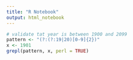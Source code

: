 ```yaml
---
title: "R Notebook"
output: html_notebook
---
```


```r
# validate tat year is between 1900 and 2099
pattern <- "(?:(?:19|20)[0-9]{2})"
x <- 1901
grepl(pattern, x, perl = TRUE)
```

